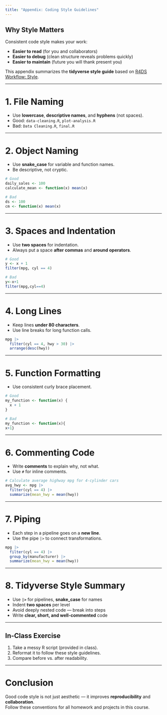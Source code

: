 ```yaml
---
title: "Appendix: Coding Style Guidelines"
---
```


## Why Style Matters

Consistent code style makes your work:

-   **Easier to read** (for you and collaborators)
-   **Easier to debug** (clean structure reveals problems quickly)
-   **Easier to maintain** (future you will thank present you)

This appendix summarizes the **tidyverse style guide** based on [R4DS Workflow: Style](https://r4ds.hadley.nz/workflow-style.html).

------------------------------------------------------------------------

# 1. File Naming

-   Use **lowercase**, **descriptive names**, and **hyphens** (not spaces).
-   Good: `data-cleaning.R`, `plot-analysis.R`
-   Bad: `Data Cleaning.R`, `final.R`

------------------------------------------------------------------------

# 2. Object Naming

-   Use **snake_case** for variable and function names.
-   Be descriptive, not cryptic.

```r
# Good
daily_sales <- 100
calculate_mean <- function(x) mean(x)

# Bad
ds <- 100
cm <- function(x) mean(x)
```

------------------------------------------------------------------------

# 3. Spaces and Indentation

-   Use **two spaces** for indentation.
-   Always put a space **after commas** and **around operators**.

```r
# Good
y <- x + 1
filter(mpg, cyl == 4)

# Bad
y<-x+1
filter(mpg,cyl==4)
```

------------------------------------------------------------------------

# 4. Long Lines

-   Keep lines **under 80 characters**.
-   Use line breaks for long function calls.

```r
mpg |>
  filter(cyl == 4, hwy > 30) |>
  arrange(desc(hwy))
```

------------------------------------------------------------------------

# 5. Function Formatting

-   Use consistent curly brace placement.

```r
# Good
my_function <- function(x) {
  x + 1
}

# Bad
my_function <- function(x){
x+1}
```

------------------------------------------------------------------------

# 6. Commenting Code

-   Write **comments** to explain why, not what.
-   Use `#` for inline comments.

```r
# Calculate average highway mpg for 4-cylinder cars
avg_hwy <- mpg |>
  filter(cyl == 4) |>
  summarize(mean_hwy = mean(hwy))
```

------------------------------------------------------------------------

# 7. Piping

-   Each step in a pipeline goes on a **new line**.
-   Use the pipe `|>` to connect transformations.

```r
mpg |>
  filter(cyl == 4) |>
  group_by(manufacturer) |>
  summarize(mean_hwy = mean(hwy))
```

------------------------------------------------------------------------

# 8. Tidyverse Style Summary

-   Use **`|>`** for pipelines, **snake_case** for names
-   Indent **two spaces** per level
-   Avoid deeply nested code — break into steps
-   Write **clear, short, and well-commented** code

------------------------------------------------------------------------

## In-Class Exercise

1.  Take a messy R script (provided in class).\
2.  Reformat it to follow these style guidelines.\
3.  Compare before vs. after readability.

------------------------------------------------------------------------

# Conclusion

Good code style is not just aesthetic — it improves **reproducibility** and **collaboration**.\
Follow these conventions for all homework and projects in this course.
